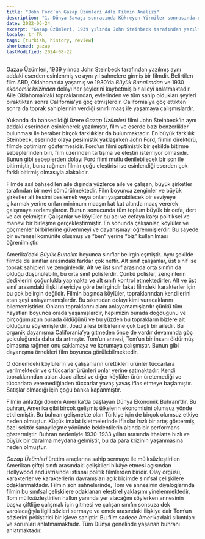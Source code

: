 ```yaml
---
title: "John Ford’un Gazap Üzümleri Adlı Filmin Analizi"
description: "1. Dünya Savaşı sonrasında Kükreyen Yirmiler sonrasında ortaya çıkan ekonomik kriz üzerine yazılmış ve çekilmiş bir eserdir."
date: 2022-06-24
excerpt: "Gazap Üzümleri, 1939 yılında John Steinbeck tarafından yazılmış aynı addaki eserden esinlenmiş ve aynı yıl sahnelere girmiş bir filmdir. Belirtilen film ABD, Oklahoma’da yaşamış ve 1930’da *Büyük Bunalımdan* ve 1930 *ekonomik krizinden* dolayı her şeylerini kaybetmiş bir aileyi anlatmaktadır. Aile Oklahoma’daki topraklarından, evlerinden ve tüm sahip oldukları şeyleri bıraktıktan sonra California'ya göç etmişlerdir. California’ya göç ettikten sonra da toprak sahiplerinin verdiği sınırlı maaş ile yaşamaya çalışmışlardır."
locale: tr_TR
tags: [turkish, history, review]
shortened: gazap
lastModified: 2024-08-22
---
```

Gazap Üzümleri, 1939 yılında John Steinbeck tarafından yazılmış aynı addaki eserden esinlenmiş ve aynı yıl sahnelere girmiş bir filmdir. Belirtilen film ABD, Oklahoma’da yaşamış ve 1930’da *Büyük Bunalımdan* ve 1930 *ekonomik krizinden* dolayı her şeylerini kaybetmiş bir aileyi anlatmaktadır. Aile Oklahoma’daki topraklarından, evlerinden ve tüm sahip oldukları şeyleri bıraktıktan sonra California'ya göç etmişlerdir. California’ya göç ettikten sonra da toprak sahiplerinin verdiği sınırlı maaş ile yaşamaya çalışmışlardır.

Yukarıda da bahsedildiği üzere *Gazap Üzümleri* filmi John Steinbeck’in aynı addaki eserinden esinlenerek yazılmıştır, film ve eserde bazı benzerlikler bulunması ile beraber birçok farklılıklar da bulunmaktadır. En büyük farklılık Steinbeck, eserinde olaya pesimistik yaklaşırken John Ford, filmin direktörü, filmde optimizm göstermesidir. Ford’un filmi optimistik bir şekilde bitirme sebeplerinden biri, film üzerinden tartışma ve eleştiri istemiyor olmasıdır. Bunun gibi sebeplerden dolayı Ford filmi mutlu denilebilecek bir son ile bitirmiştir, buna rağmen filmin çoğu eleştirisi ise esinlendiği eserden çok farklı bitirmiş olmasıyla alakalıdır. 

Filmde asıl bahsedilen aile dışında yüzlerce aile ve çalışan, büyük şirketler tarafından bir nevi sömürülmektedir. Film boyunca zenginler ve büyük şirketler alt kesimi beslemek veya onları yaşanabilecek bir seviyeye çıkarmak yerine onları minimum maaşın kat kat altında maaş vererek çalışmaya zorlamışlardır. Bunun sonucunda tüm toplum büyük bir cefa, dert ve acı çekmiştir. Çalışanlar ve köylüler bu acı ve cefaya karşı politiksel ve manevi bir birleşme gerçekleştirmiştir. En sonunda çalışanlar, köylüler ve göçmenler birbirlerine güvenmeyi ve dayanışmayı öğrenmişlerdir. Bu sayede bir evrensel komünite oluşmuş ve “ben” yerine “biz” kullanılması öğrenilmiştir. 

Amerika’daki *Büyük Bunalım* boyunca sınıflar belirginleşmiştir. Aynı şekilde filmde de sınıflar arasındaki farklar çok nettir. Alt sınıf çalışanlar, üst sınıf ise toprak sahipleri ve zenginlerdir. Alt ve üst sınıf arasında orta sınıfın da olduğu düşünülebilir, bu orta sınıf polislerdir. Çünkü polisler, zenginlerin dediklerini çoğunlukla yapmakta ve alt sınıfı kontrol etmektedirler. Alt ve üst sınıf arasındaki ilişki izleyiciye göre belirgindir fakat filmdeki karakterler için bu çok belirgin değildir. Filmin başında köylüler, topraklarından kendilerini atan şeyi anlayamamışlardır. Bu sıkıntıdan dolayı kimi vuracaklarını bilememiştirler. Onların topraklarını alanı anlayamamışlardır çünkü tüm hayatları boyunca orada yaşamışlardır, hepimizin burada doğduğunu ve birçoğumuzun burada öldüğünü ve bu yüzden bu toprakların bizlere ait olduğunu söylemişlerdir. Joad ailesi birbirlerine çok bağlı bir ailedir. Bu organik dayanışma Califorania’ya gitmeden önce de vardır devamında göç yolculuğunda daha da artmıştır. Tom’un annesi, Tom’un bir insanı öldürmüş olmasına rağmen onu saklamaya ve korumaya çalışmıştır. Bunun gibi dayanışma örnekleri film boyunca görülebilmektedir. 

O dönemdeki köylülerin ve çalışanların ürettikleri ürünler tüccarlara verilmektedir ve o tüccarlar ürünleri onlar yerine satmaktadır. Kendi topraklarından atılan Joad ailesi ve diğer köylüler ürün üretemediği ve tüccarlara veremediğinden tüccarlar yavaş yavaş iflas etmeye başlamıştır. Satışlar olmadığı için çoğu banka kapanmıştır. 

Filmin anlattığı dönem Amerika’da başlayan Dünya Ekonomik Buhranı’dır. Bu buhran, Amerika gibi birçok gelişmiş ülkelerin ekonomisini olumsuz yönde etkilemiştir. Bu buhran gelişmekte olan Türkiye için de birçok olumsuz etkiye neden olmuştur. Küçük imalat işletmelerinde iflaslar hızlı bir artış göstermiş, özel sektör sanayileşme yönünde beklentilerin altında bir performans göstermiştir. Buhran nedeniyle 1930-1933 yılları arasında ithalatta hızlı ve büyük bir daralma meydana gelmiştir, bu da para krizinin yaşanmasına neden olmuştur. 

*Gazap Üzümleri* üretim araçlarına sahip sermaye ile mülksüzleştirilen Amerikan çiftçi sınıfı arasındaki çelişkileri hikâye etmesi açısından Hollywood endüstrisinde istisnai politik filmlerden biridir. Olay örgüsü, karakterler ve karakterlerin davranışları açık biçimde sınıfsal çelişkilere odaklanmaktadır. Filmin son sahnelerinde, Tom ve annesinin diyaloglarında filmin bu sınıfsal çelişkilere odaklanan eleştirel yaklaşımı yinelenmektedir. Tom mülksüzleştirilen halkın yanında yer alacağını söylerken annesinin başka çiftliğe çalışmak için gitmesi ve çalışan sınıfın sonsuza dek varolacağıyla ilgili sözleri sermaye ve emek arasındaki ilişkiye dair Tom’un sözlerini pekiştirici bir işleve sahiptir. Bu film sadece Amerika’daki sıkıntıları ve sorunları anlatmamaktadır. Tüm Dünya genelinde yaşanan buhranı anlatmaktadır.
